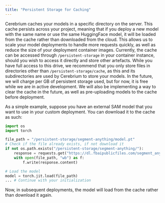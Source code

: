 ```yaml
---
title: "Persistent Storage for Caching"
---
```

Cerebrium caches your models in a specific directory on the server. This cache
persists across your project, meaning that if you deploy a new model with the same
name or use the same HuggingFace model, it will be loaded from the cache rather than downloaded from the cloud. This allows us to scale your model deployments to handle more requests quickly, as well as reduce the size of your deployment container images. Currently, the cache can be accessed through `/persistent-storage` in your container instance,
should you wish to access it directly and store other artefacts. While you have full access to this drive, we recommend that you only 
store files in directories other than `/persistent-storage/cache`, as this and its subdirectories are used by Cerebrium to store your models.
In the future, we will charge per GB of persistent storage used, but for now, it is free while 
we are in active development. We will also be implementing a way to clear the cache in the future, as well as pre-uploading
models to the cache before deployment.

As a simple example, suppose you have an external SAM model that you want to use in your custom deployment. You can download it to the cache
as such:
    
```python
import os
import torch

file_path = "/persistent-storage/segment-anything/model.pt"
# Check if the file already exists, if not download it
if not os.path.exists("/persistent-storage/segment-anything/"):
    response = requests.get("https://dl.fbaipublicfiles.com/segment_anything/sam_vit_h_4b8939.pth")
    with open(file_path, "wb") as f:
        f.write(response.content)

# Load the model
model = torch.jit.load(file_path)
... # Continue with your initialization
```

Now, in subsequent deployments, the model will load from the cache rather than download it again.
